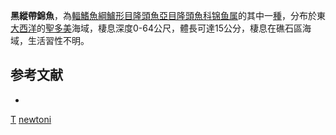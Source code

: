 {{Speciesbox 
| taxon = Thalassoma newtoni
| status = LC
| status_system = IUCN3.1
| binomial_authority = [[Osório|Osório]], 1891
| synonyms = *''Julis newtoni''<br /><small>Osório, 1891</small>
}}

'''黑縱帶錦魚'''，為[[輻鰭魚綱|輻鰭魚綱]][[鱸形目|鱸形目]][[隆頭魚亞目|隆頭魚亞目]][[隆頭魚科|隆頭魚科]][[锦鱼属|锦鱼属]]的其中一[[種|種]]，分布於東[[大西洋|大西洋]]的[[聖多美|聖多美]]海域，棲息深度0-64公尺，體長可達15公分，棲息在礁石區海域，生活習性不明。

==参考文献==
*{{FishBase_species|genus=Thalassoma|species=newtoni|year=2013|month=8}}

{{Taxonbar}}
[[Category:1891年描述的鱼类|T]]
[[Category:錦魚屬|newtoni]]